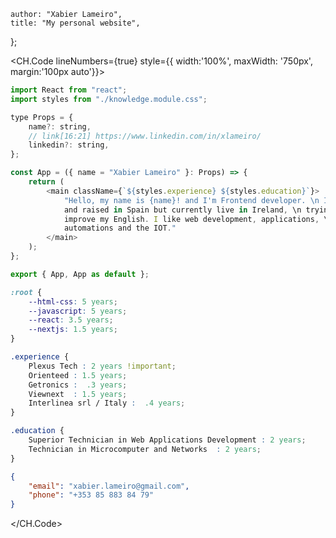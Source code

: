 
    author: "Xabier Lameiro",
    title: "My personal website",
};

<CH.Code lineNumbers={true} style={{ width:'100%', maxWidth: '750px', margin:'100px auto'}}>

```js index.tsx box=8[23:38]
import React from "react";
import styles from "./knowledge.module.css";

type Props = {
    name?: string,
    // link[16:21] https://www.linkedin.com/in/xlameiro/
    linkedin?: string,
};

const App = ({ name = "Xabier Lameiro" }: Props) => {
    return (
        <main className={`${styles.experience} ${styles.education}`}>
            "Hello, my name is {name}! and I'm Frontend developer. \n I was born
            and raised in Spain but currently live in Ireland, \n trying to
            improve my English. I like web development, applications, \n
            automations and the IOT."
        </main>
    );
};

export { App, App as default };
```

```css knowledge.module.css
:root {
    --html-css: 5 years;
    --javascript: 5 years;
    --react: 3.5 years;
    --nextjs: 1.5 years;
}

.experience {
    Plexus Tech : 2 years !important;
    Orienteed : 1.5 years;
    Getronics :  .3 years;
    Viewnext  : 1.5 years;
    Interlinea srl / Italy :  .4 years;
}

.education {
    Superior Technician in Web Applications Development : 2 years;
    Technician in Microcomputer and Networks  : 2 years;
}
```

```json contact.json
{
    "email": "xabier.lameiro@gmail.com",
    "phone": "+353 85 883 84 79"
}
```

</CH.Code>


